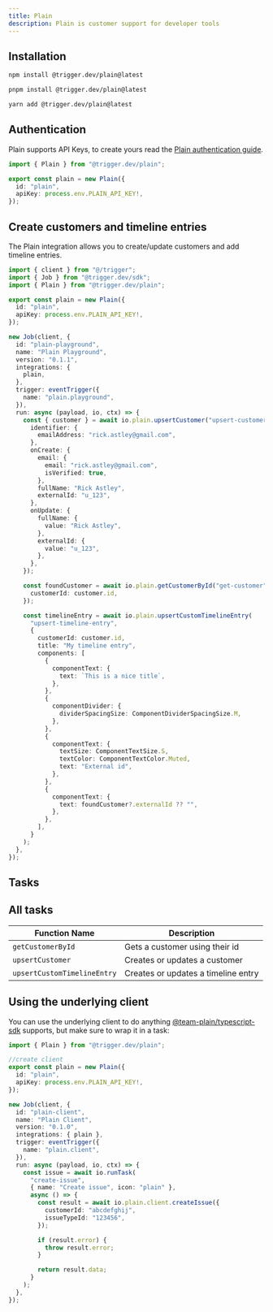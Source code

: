 ```yaml
---
title: Plain
description: Plain is customer support for developer tools
---
```


<Snippet file="integration-getting-started.mdx" />

## Installation

<CodeGroup>

```bash npm
npm install @trigger.dev/plain@latest
```

```bash pnpm
pnpm install @trigger.dev/plain@latest
```

```bash yarn
yarn add @trigger.dev/plain@latest
```

</CodeGroup>

## Authentication

Plain supports API Keys, to create yours read the [Plain authentication guide](https://www.plain.com/docs/graphql-api/authentication).

```ts
import { Plain } from "@trigger.dev/plain";

export const plain = new Plain({
  id: "plain",
  apiKey: process.env.PLAIN_API_KEY!,
});
```

## Create customers and timeline entries

The Plain integration allows you to create/update customers and add timeline entries.

```ts
import { client } from "@/trigger";
import { Job } from "@trigger.dev/sdk";
import { Plain } from "@trigger.dev/plain";

export const plain = new Plain({
  id: "plain",
  apiKey: process.env.PLAIN_API_KEY!,
});

new Job(client, {
  id: "plain-playground",
  name: "Plain Playground",
  version: "0.1.1",
  integrations: {
    plain,
  },
  trigger: eventTrigger({
    name: "plain.playground",
  }),
  run: async (payload, io, ctx) => {
    const { customer } = await io.plain.upsertCustomer("upsert-customer", {
      identifier: {
        emailAddress: "rick.astley@gmail.com",
      },
      onCreate: {
        email: {
          email: "rick.astley@gmail.com",
          isVerified: true,
        },
        fullName: "Rick Astley",
        externalId: "u_123",
      },
      onUpdate: {
        fullName: {
          value: "Rick Astley",
        },
        externalId: {
          value: "u_123",
        },
      },
    });

    const foundCustomer = await io.plain.getCustomerById("get-customer", {
      customerId: customer.id,
    });

    const timelineEntry = await io.plain.upsertCustomTimelineEntry(
      "upsert-timeline-entry",
      {
        customerId: customer.id,
        title: "My timeline entry",
        components: [
          {
            componentText: {
              text: `This is a nice title`,
            },
          },
          {
            componentDivider: {
              dividerSpacingSize: ComponentDividerSpacingSize.M,
            },
          },
          {
            componentText: {
              textSize: ComponentTextSize.S,
              textColor: ComponentTextColor.Muted,
              text: "External id",
            },
          },
          {
            componentText: {
              text: foundCustomer?.externalId ?? "",
            },
          },
        ],
      }
    );
  },
});
```

## Tasks

## All tasks

| Function Name               | Description                         |
| --------------------------- | ----------------------------------- |
| `getCustomerById`           | Gets a customer using their id      |
| `upsertCustomer`            | Creates or updates a customer       |
| `upsertCustomTimelineEntry` | Creates or updates a timeline entry |

## Using the underlying client

You can use the underlying client to do anything [@team-plain/typescript-sdk](https://github.com/team-plain/typescript-sdk) supports, but make sure to wrap it in a task:

```ts
import { Plain } from "@trigger.dev/plain";

//create client
export const plain = new Plain({
  id: "plain",
  apiKey: process.env.PLAIN_API_KEY!,
});

new Job(client, {
  id: "plain-client",
  name: "Plain Client",
  version: "0.1.0",
  integrations: { plain },
  trigger: eventTrigger({
    name: "plain.client",
  }),
  run: async (payload, io, ctx) => {
    const issue = await io.runTask(
      "create-issue",
      { name: "Create issue", icon: "plain" },
      async () => {
        const result = await io.plain.client.createIssue({
          customerId: "abcdefghij",
          issueTypeId: "123456",
        });

        if (result.error) {
          throw result.error;
        }

        return result.data;
      }
    );
  },
});
```
